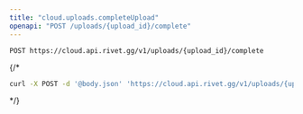 ```yaml
---
title: "cloud.uploads.completeUpload"
openapi: "POST /uploads/{upload_id}/complete"
---
```


```
POST https://cloud.api.rivet.gg/v1/uploads/{upload_id}/complete
```


{/*<RequestExample>
```bash curl
curl -X POST -d '@body.json' 'https://cloud.api.rivet.gg/v1/uploads/{upload_id}/complete'
```
</RequestExample>*/}
